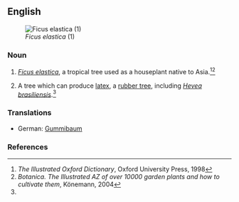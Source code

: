 ==English==
[[Image:Ficus elastica1.jpg|thumb|''Ficus elastica'' (1)]]

===Noun===
{{en-noun|rubber plants}}

# {{botany}} ''[[Ficus elastica]]'', a tropical tree used as a houseplant native to Asia.<ref name="Illustr. Oxford 1998">''The Illustrated Oxford Dictionary'', Oxford University Press, 1998</ref><ref>''Botanica. The Illustrated AZ of over 10000 garden plants and how to cultivate them'', Könemann, 2004</ref>
#{{botany}} A tree which can produce [[latex]], a [[rubber tree]], including ''[[Hevea brasiliensis]]''.<ref name="Illustr. Oxford 1998"/>
===Translations===
*German: [[Gummibaum]] {{m}}
===References===
<references/>